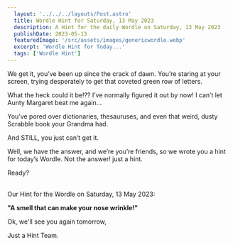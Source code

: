 ```yaml
---
  layout: '../../../layouts/Post.astro'
  title: Wordle Hint for Saturday, 13 May 2023
  description: A Hint for the daily Wordle on Saturday, 13 May 2023
  publishDate: 2023-05-13
  featuredImage: '/src/assets/images/genericwordle.webp'
  excerpt: 'Wordle Hint for Today...'
  tags: ['Wordle Hint']
---
```


  We get it, you’ve been up since the crack of dawn. You’re staring at your screen, trying desperately to get that coveted green row of letters. 

  What the heck could it be!??
  I’ve normally figured it out by now!
  I can’t let Aunty Margaret beat me again… 

  You’ve pored over dictionaries, thesauruses, and even that weird, dusty Scrabble book your Grandma had.

  And STILL, you just can’t get it. 

  Well, we have the answer, and we’re you’re friends, so we wrote you a hint for today’s Wordle.
  Not the answer! just a hint. 

  Ready?<br /><br />

  Our Hint for the Wordle on Saturday, 13 May 2023:

  **"A smell that can make your nose wrinkle!"**

  Ok, we'll see you again tomorrow, 

  Just a Hint Team.
  